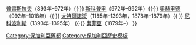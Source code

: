 {{Navbox
|name  = 保加利亞首都
|title = [[保加利亞]][[保加利亞歷史|歷史都城]]
|list1 = [[普利斯卡]]（681年–893年）{{·}} [[普雷斯拉夫]]（893年–972年）{{·}} [[斯科普里]]（972年–992年）{{·}} [[奧赫里德]]（992年–1018年）{{·}} [[大特爾諾沃]]（1185年–1393年，1878年–1879年）{{·}} [[尼科波尔 (保加利亚)|尼科波利斯]]（1393年–1395年） {{·}} [[索菲亞]]（1879年–）
}}<noinclude>
[[Category:保加利亞舊都]]
[[Category:保加利亞歷史模板]]
</noinclude>